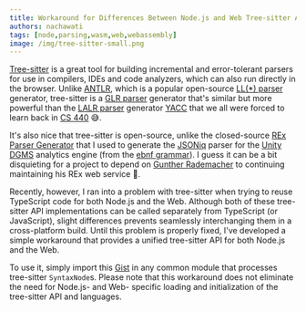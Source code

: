 ```yaml
---
title: Workaround for Differences Between Node.js and Web Tree-sitter APIs
authors: nachawati
tags: [node,parsing,wasm,web,webassembly]
image: /img/tree-sitter-small.png
---
```


[Tree-sitter](https://tree-sitter.github.io/tree-sitter/) is a great tool for building incremental and error-tolerant parsers for use in compilers, IDEs and code analyzers, which can also run directly in the browser. Unlike [ANTLR](https://www.antlr.org/), which is a popular open-source [LL(*) parser](https://en.wikipedia.org/wiki/LL_parser) generator, tree-sitter is a [GLR parser](https://en.wikipedia.org/wiki/GLR_parser) generator that's similar but more powerful than the [LALR parser](https://en.wikipedia.org/wiki/LALR_parser) generator [YACC](https://en.wikipedia.org/wiki/Yacc) that we all were forced to learn back in [CS 440](https://cs.gmu.edu/~white/CS440/) 😅.

It's also nice that tree-sitter is open-source, unlike the closed-source [REx Parser Generator](https://www.bottlecaps.de/rex/) that I used to generate the [JSONiq](https://www.jsoniq.org/) parser for the [Unity DGMS](https://github.com/nachawati/unity) analytics engine (from the [ebnf grammar](https://www.jsoniq.org/grammars/jq++.ebnf)). I guess it can be a bit disquieting for a project to depend on [Gunther Rademacher](https://twitter.com/__Gunther__) to continuing maintaining his REx web service 😬.

Recently, however, I ran into a problem with tree-sitter when trying to reuse TypeScript code for both Node.js and the Web. Although both of these tree-sitter API implementations can be called separately from TypeScript (or JavaScript), slight differences prevents seamlessly interchanging them in a cross-platform build. Until this problem is properly fixed, I've developed a simple workaround that provides a unified tree-sitter API for both Node.js and the Web.

To use it, simply import this [Gist](https://gist.github.com/nachawati/351cba7c0b9adff2b75a2fafe3e73ac3#file-tree-sitter-api-ts) in any common module that processes tree-sitter `SyntaxNode`s. Please note that this workaround does not eliminate the need for Node.js- and Web- specific loading and initialization of the tree-sitter API and languages.


<Gist id="351cba7c0b9adff2b75a2fafe3e73ac3" 
/>